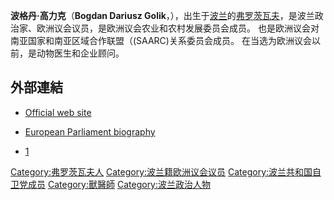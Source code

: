'''波格丹·高力克'''（'''Bogdan Dariusz Golik'''，{{bd|1963年|3月19日}}），出生于[[波兰|波兰]]的[[弗罗茨瓦夫|弗罗茨瓦夫]]，是波兰政治家、欧洲议会议员，是欧洲议会农业和农村发展委员会成员。  
也是欧洲议会对南亚国家和南亚区域合作联盟（(SAARC)关系委员会成员。
在当选为欧洲议会以前，是动物医生和企业顾问。

==外部連結==
*{{pl}}[http://bogdangolik.pl Official web site] {{Wayback|url=http://bogdangolik.pl/ |date=20051212130954 }}
*{{en}}[http://wwwdb.europarl.eu.int/ep6/owa/whos_mep.data?ilg=EN&iucd=28373 European Parliament biography]{{dead link|date=2018年1月 |bot=InternetArchiveBot |fix-attempted=yes }}
*{{en}}[http://www.europarl.europa.eu/members/expert/committees/view.do?language=EN&id=28373] {{Wayback|url=http://www.europarl.europa.eu/members/expert/committees/view.do?language=EN&id=28373 |date=20090531143244 }}


{{Authority control}}
{{DEFAULTSORT:B波格丹·高力克}}

[[Category:弗罗茨瓦夫人|Category:弗罗茨瓦夫人]]
[[Category:波兰籍欧洲议会议员|Category:波兰籍欧洲议会议员]]
[[Category:波兰共和国自卫党成员|Category:波兰共和国自卫党成员]]
[[Category:獸醫師|Category:獸醫師]]
[[Category:波兰政治人物|Category:波兰政治人物]]